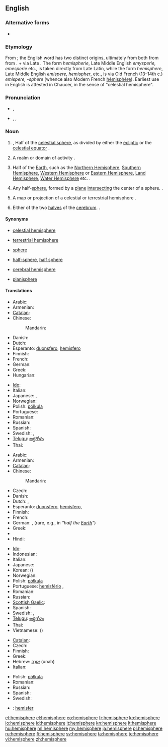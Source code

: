 {{wikipedia}}
{{also|hémisphère}}
==English==

===Alternative forms===
* {{l|en|hemisphære}} {{qualifier|archaic}}

===Etymology===
From {{confix|hemi|sphere}}; the English word has two distinct origins, ultimately from both from from {{etyl|grc}} {{term|ἡμισφαίριον||tr=hēmisphairion|lang=grc}}. {{term|ἡμι-||tr=hēmi-|half|lang=grc}}  + {{term|σφαῖρα||tr=sphaira||sphere|lang=grc}} via Late  {{etyl|la}} {{term|hemisphaerium|lang=la}}.
The form ''hemispherie'', Late Middle English ''emysperie,   emesperie''  etc., is taken directly from Late Latin, while the form ''hemisphere'', Late Middle English ''emispere, hemispher'', etc., is via Old French (13–14th c.) ''emispere, -sphere'' (whence also Modern French [[hémisphère]]).
Earliest use in English is attested in Chaucer, in the sense of "celestial hemisphere".

===Pronunciation===
* {{a|RP}} {{IPA|/ˈhɛmɪsfɪə/}}, {{SAMPA|/"hEmIsfI@/}}
* {{a|US}} {{enPR|hĕ'mĭsfîr}}, {{IPA|/ˈhɛmɪsfɪər/}}, {{SAMPA|/"hEmIsfI@`/}}

===Noun===
{{en-noun}}
# {{astronomy}}, {{astrology}} Half of the [[celestial sphere]], as divided by either the [[ecliptic]] or the [[celestial equator]]  {{defdate|from 14th c.}}.
# {{figuratively}}  A realm or domain of activity  {{defdate|1503}}.
# {{geography}} Half of the [[Earth]], such as the [[Northern Hemisphere]], [[Southern Hemisphere]], [[Western Hemisphere]] or [[Eastern Hemisphere]], [[Land Hemisphere]], [[Water Hemisphere]] etc.  {{defdate|1550s}}.
# {{geometry}} Any half-[[sphere]], formed by a [[plane]] [[intersect]]ing the center of a sphere.  {{defdate|1580s}}.
# {{cartography}} A map or projection of a celestial or terrestrial hemisphere  {{defdate|1706}}.
# {{anatomy}} Either of the two [[halves]] of the [[cerebrum]]. {{defdate|1804}}.

====Synonyms====
* {{sense|astronomy: half of the celestial sphere}} [[celestial hemisphere]]
* {{sense|geography: half of the terrestrial sphere}} [[terrestrial hemisphere]]
* {{sense|figuratively: a domain of thought or action}} [[sphere]]
* {{sense|geometry: half of a sphere}} [[half-sphere]], [[half sphere]]
* {{sense|anatomy: either of the two lobes of the cerebellum}} [[cerebral hemisphere]]
* {{sense|cartography: a map showing a projection of a hemisphere}} [[planisphere]]

====Translations====
{{trans-top|half-sphere}}
* Arabic: {{t|ar|نصف كرة|m|tr=niSf kúra}}
* Armenian: {{t|hy|կիսագունդ|tr=kisagund}}
* [[Catalan]]: {{t|ca|hemisferi|m}}
* Chinese:
*: Mandarin: {{t-|cmn|半球|tr=bànqiú|sc=Hani}}
* Danish: {{t|da|halvkugle}}
* Dutch: {{t+|nl|hemisfeer|m}}
* Esperanto: [[duonsfero]], [[hemisfero]]
* Finnish: {{t-|fi|puolipallo}}
* French: {{t+|fr|hémisphère|m}}
* German: {{t+|de|Halbkugel|f}}
* Greek: {{t+|el|ημισφαίριο|tr=imisfério}}
* Hungarian: {{t+|hu|félgömb}}
{{trans-mid}}
* [[Ido]]: {{t|io|misfero|xs=Ido}}
* Italian: {{t+|it|emisfero}}
* Japanese: {{t|ja|半球体|tr=はんきゅうたい, hankyūtai}}, {{t-|ja|半球|tr=はんきゅう, hankyū}}
* Norwegian: {{t|no|halvkule}}
* Polish: [[półkula]] {{f}}
* Portuguese: {{t+|pt|hemisfério|m}}
* Romanian: {{t|ro|emisferă|f}}
* Russian: {{t+|ru|полушарие|n|tr=polušárije}}
* Spanish: {{t+|es|hemisferio|m}}
* Swedish: {{t|sv|halvklot|c}}, {{t+|sv|hemisfär|c}}
* [[Telugu]]: [[అర్థగోళం]]
* Thai: {{t|th|ซีกโลก|tr=sêek lôhk}}
{{trans-bottom}}

{{trans-top|half of the Earth}}
* Arabic: {{t|ar|نصف كرة|m|tr=niSf kúra}}
* Armenian: {{t|hy|կիսագունդ|tr=kisagund}}
* [[Catalan]]: {{t|ca|hemisferi|m}}
* Chinese:
*: Mandarin: {{t-|cmn|半球|tr=bànqiú|sc=Hani}}
* Czech: {{t-|cs|polokoule|f}}
* Danish: {{t|da|halvkugle}}
* Dutch: {{t+|nl|halfrond|n}}, {{t+|nl|hemisfeer|m}}
* Esperanto: [[duonsfero]], [[hemisfero]], {{t|eo|duonglobo}}
* Finnish: {{t-|fi|pallonpuolisko}}
* French: {{t+|fr|hémisphère|f}}
* German: {{t+|de|Hemisphäre|f}}, {{t+|de|Halbkugel|f}} (rare, e.g., in {{t|de|Erdhalbkugel|f}} ''"half the [[Earth]]"'')
* Greek: {{t+|el|ημισφαίριο|m|tr=ημισφαίριο}}
* {{trreq|he}}
* Hindi: {{t|hi|गोलार्ध|tr=gōlārdh|xs=Hindi}}
{{trans-mid}}
* [[Ido]]: {{t|io|misfero|xs=Ido}}
* Indonesian: {{t|id|belahan bumi}}
* Italian: {{t+|it|emisfero}}
* Japanese: {{t-|ja|半球|tr=はんきゅう, hankyū}}
* Korean: {{t+|ko|반구|tr=bangu|sc=Hang}} ({{t+|ko|半球|sc=Hani}})
* Norwegian: {{t|no|halvkule}}
* Polish: [[półkula]] {{f}}
* Portuguese: [[hemisfério]] {{m}}, {{t|pt|hemisfério|m}}
* Romanian: {{t|ro|emisferă|f}}
* Russian: {{t+|ru|полушарие|n|tr=polušárije}}
* [[Scottish Gaelic]]: {{t-|gd|leth-chruinne|m|xs=Scottish Gaelic}}
* Spanish: {{t+|es|hemisferio|m}}
* Swedish: {{t|sv|halvklot|c}}, {{t+|sv|hemisfär|c}}
* [[Telugu]]: [[అర్థగోళం]]
* Thai: {{t|th|ซีกโลก|tr=sêek lôhk}}
* Vietnamese: {{t|vi|bán cầu|xs=Vietnamese}} ({{t-|vi|半球|sc=Hani|xs=Vietnamese}})
{{trans-bottom}}

{{trans-top|lobe of cerebrum}}
* [[Catalan]]: {{t|ca|hemisferi|m}}
* Czech: {{t-|cs|hemisféra|f}}
* Finnish: {{t-|fi|aivopuolisko}}
* Greek: {{t+|el|ημισφαίριο|m|tr=imisfério}}
* Hebrew: [[אונה|אוּנָה]] (unah) {{f}}
* Italian: {{t+|it|emisfero|m}}
{{trans-mid}}
* Polish: [[półkula]] {{f}}
* Romanian: {{t|ro|emisferă|f|alt=emisferă (cerebrală)}}
* Russian: {{t+|ru|полушарие|n|tr=polušárije}}
* Spanish: {{t+|es|hemisferio|m}}
* Swedish: {{t|sv|hjärnhalva|c}}
{{trans-bottom}}

{{checktrans-top}}
* {{ttbc|id}}: [[hemisfer]]
{{trans-bottom}}

[[et:hemisphere]]
[[el:hemisphere]]
[[eo:hemisphere]]
[[fr:hemisphere]]
[[ko:hemisphere]]
[[io:hemisphere]]
[[id:hemisphere]]
[[it:hemisphere]]
[[kn:hemisphere]]
[[lt:hemisphere]]
[[hu:hemisphere]]
[[ml:hemisphere]]
[[my:hemisphere]]
[[ja:hemisphere]]
[[pl:hemisphere]]
[[ru:hemisphere]]
[[fi:hemisphere]]
[[sv:hemisphere]]
[[ta:hemisphere]]
[[te:hemisphere]]
[[vi:hemisphere]]
[[zh:hemisphere]]
